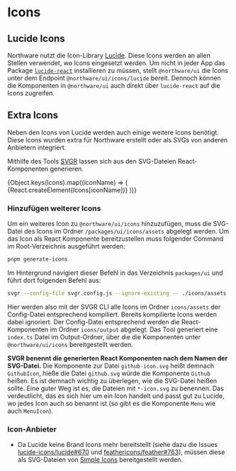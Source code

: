 
<Meta title="Icons" />

# Icons

## Lucide Icons

Northware nutzt die Icon-Library [Lucide](https://lucide.dev/). Diese Icons werden an allen Stellen verwendet, wo Icons eingesetzt werden.
Um nicht in jeder App das Package [`lucide-react`](https://lucide.dev/guide/packages/lucide-react) installieren zu müssen, 
stellt `@northware/ui` die Icons unter dem Endpoint `@northware/ui/icons/lucide` bereit. 
Dennoch können die Komponenten in `@northware/ui` auch direkt über `lucide-react` auf die Icons zugreifen.

## Extra Icons

Neben den Icons von Lucide werden auch einige weitere Icons benötigt. Diese Icons wurden extra für Northware erstellt oder als SVGs von anderen Anbietern integriert.

Mithilfe des Tools [SVGR](https://react-svgr.com/) lassen sich aus den SVG-Dateien React-Komponenten generieren.

<IconGallery>
    {Object.keys(Icons).map((iconName) => (
      <IconItem key={iconName} name={iconName}>
        {React.createElement(Icons[iconName])}
      </IconItem>
    ))}
</IconGallery>

### Hinzufügen weiterer Icons

Um ein weiteres Icon zu `@northware/ui/icons` hinzuzufügen, muss die SVG-Datei des Icons im Ordner `/packages/ui/icons/assets` abgelegt werden.
Um das Icon als React Komponente bereitzustellen muss folgender Command im Root-Verzeichnis ausgeführt werden:

```bash
pnpm generate-icons
```

Im Hintergrund navigiert dieser Befehl in das Verzeichnis `packages/ui` und führt dort folgenden Befehl aus:

```bash
svgr --config-file svgr.config.js --ignore-existing -- ./icons/assets
```

Hier werden also mit der SVGR CLI alle Icons im Ordner `icons/assets` der Config-Datei entsprechend kompiliert. Bereits kompilierte Icons werden dabei ignoriert.
Der Config-Datei entsprechend werden die React-Komponenten im Ordner `icons/output` abgelegt. Das Tool generiert eine `index.ts` Datei im Output-Ordner, 
über die die Komponenten unter `@northware/ui/icons` bereitgestellt werden.

**SVGR benennt die generierten React Komponenten nach dem Namen der SVG-Datei.** Die Komponente zur Datei `github-icon.svg` heißt demnach `GithubIcon`, 
hieße die Datei `github.svg` würde die Komponente `Github` heißen. Es ist demnach wichtig zu überlegen, wie die SVG-Datei heißen sollte.
Eine guter Weg ist es, die Dateien mit `*-icon.svg` zu benennen. Das verdeutlicht, das es sich hier um ein Icon handelt und passt gut zu Lucide,
wo jedes Icon auch so benannt ist (so gibt es die Komponente `Menu` wie auch `MenuIcon`).

### Icon-Anbieter

- Da Lucide keine Brand Icons mehr bereitstellt (siehe dazu die Issues [lucide-icons/lucide#670](https://github.com/lucide-icons/lucide/issues/670) und [feathericons/feather#763](https://github.com/feathericons/feather/issues/763)),
  müssen diese als SVG-Dateien von [Simple Icons](https://simpleicons.org/) bereitgestellt werden.